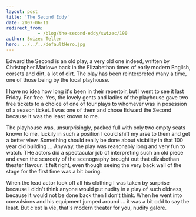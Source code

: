 ```yaml
---
layout: post
title: 'The Second Eddy'
date: 2007-06-11
redirect_from: 
            - /blog/the-second-eddy/swizec/190
author: Swizec Teller
hero: ../../../defaultHero.jpg
---
```

Edward the Second is an old play, a very old one indeed, written by Christopher Marlowe back in the Elizabethan times of early modern English, corsets and dirt, a lot of dirt. The play has been reinterpreted many a time, one of those being by the local playhouse.

I have no idea how long it's been in their repertoir, but I went to see it last Friday. For free. Yes, the lovely gents and ladies of the playhouse gave two free tickets to a choice of one of four plays to whomever was in posession of a season ticket. I was one of them and chose Edward the Second because it was the least known to me.

The playhouse was, unsurprisingly, packed full with only two empty seats known to me, luckily in such a position I could shift my arse to them and get a better view. Something should really be done about visibility in that 100 year old building ... Anyway, the play was reasonably long and very fun to watch. THe actors did a spectacular job of interpreting such an old piece and even the scarcety of the scenography brought out that elizabethan theater flavour. It felt right, even though seeing the very back wall of the stage for the first time was a bit boring.

When the lead actor took off all his clothing I was taken by surprise because I didn't think anyone would put nudity in a play of such oldness, because it would not be done back then I don't think. When he went into convulsions and his equipment jumped around ... it was a bit odd to say the least. But c'est la vie, that's modern theater for you, nudity galore.